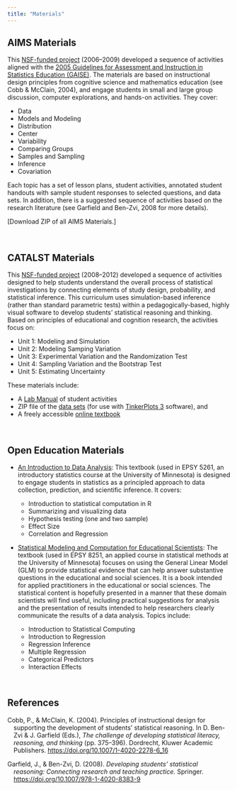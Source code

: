 ```yaml
---
title: "Materials"
---
```


## AIMS Materials

This [NSF-funded project](https://www.nsf.gov/awardsearch/showAward?AWD_ID=0535912&HistoricalAwards=false) (2006--2009) developed a sequence of activities aligned with the [2005 Guidelines for Assessment and Instruction in Statistics Education (GAISE)](https://www.amstat.org/docs/default-source/amstat-documents/2005gaisecollege_full.pdf). The materials are based on instructional design principles from cognitive science and mathematics education (see Cobb & McClain, 2004), and engage students in small and large group discussion, computer explorations, and hands-on activities. They cover:

 - Data
 - Models and Modeling
 - Distribution
 - Center
 - Variability
 - Comparing Groups
 - Samples and Sampling
 - Inference
 - Covariation

Each topic has a set of lesson plans, student activities, annotated student handouts with sample student responses to selected questions, and data sets. In addition, there is a suggested sequence of activities based on the research literature (see Garfield and Ben-Zvi, 2008 for more details).




[Download ZIP of all AIMS Materials.]


<br />


## CATALST Materials

This [NSF-funded project](https://www.nsf.gov/awardsearch/showAward?AWD_ID=0814433&HistoricalAwards=false) (2008--2012) developed a sequence of activities designed to help students understand the overall process of statistical investigations by connecting elements of study design, probability, and statistical inference. This curriculum uses simulation-based inference (rather than standard parametric tests) within a pedagogically-based, highly visual software to develop students’ statistical reasoning and thinking. Based on principles of educational and cognition research, the activities focus on:

- Unit 1: Modeling and Simulation
- Unit 2: Modeling Samping Variation
- Unit 3: Experimental Variation and the Randomization Test
- Unit 4: Sampling Variation and the Bootstrap Test
- Unit 5: Estimating Uncertainty

These materials include:

- A [Lab Manual](https://github.com/zief0002/statistical-thinking/blob/main/statistical-thinking-v4_5.pdf?raw=true) of student activities
- ZIP file of the [data sets](https://github.com/zief0002/statistical-thinking/blob/main/tp3-data.zip?raw=true) (for use with [TinkerPlots 3](http://www.tinkerplots.com/) software), and
- A freely accessible [online textbook](https://zief0002.github.io/statistical-thinking/)

<br />


## Open Education Materials

- [An Introduction to Data Analysis](https://zief0002.github.io/epsy-5261/): This textbook (used in EPSY 5261, an introductory statistics course at the University of Minnesota)  is designed to engage students in statistics as a principled approach to data collection, prediction, and scientific inference. It covers:

  + Introduction to statistical computation in R
  + Summarizing and visualizing data
  + Hypothesis testing (one and two sample)
  + Effect Size
  + Correlation and Regression

- [Statistical Modeling and Computation for Educational Scientists](https://zief0002.github.io/modeling/): The textbook (used in EPSY 8251,  an applied course in statistical methods at the University of Minnesota) focuses on using the General Linear Model (GLM) to provide statistical evidence that can help answer substantive questions in the educational and social sciences. It is a book intended for applied practitioners in the educational or social sciences. The statistical content is hopefully presented in a manner that these domain scientists will find useful, including practical suggestions for analysis and the presentation of results intended to help researchers clearly communicate the results of a data analysis. Topics include:

  + Introduction to Statistical Computing
  + Introduction to Regression
  + Regression Inference
  + Multiple Regression 
  + Categorical Predictors
  + Interaction Effects



<br />


## References

<p style="text-indent: -1em;margin-left: 1em;">Cobb, P., &amp; McClain, K. (2004). Principles of instructional design for supporting the development of
students’ statistical reasoning. In D. Ben-Zvi &amp; J. Garfield (Eds.), *The challenge of developing
statistical literacy, reasoning, and thinking* (pp. 375--396). Dordrecht, Kluwer
Academic Publishers. <https://doi.org/10.1007/1-4020-2278-6_16></p>

<p style="text-indent: -1em;margin-left: 1em;">Garfield, J., &AMP; Ben-Zvi, D. (2008). *Developing students' statistical reasoning: Connecting research and teaching practice.* Springer. <https://doi.org/10.1007/978-1-4020-8383-9></p>

